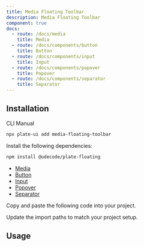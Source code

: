 ```yaml
---
title: Media Floating Toolbar
description: Media Floating Toolbar
component: true
docs:
  - route: /docs/media
    title: Media
  - route: /docs/components/button
    title: Button
  - route: /docs/components/input
    title: Input
  - route: /docs/components/popover
    title: Popover
  - route: /docs/components/separator
    title: Separator
---
```


<ComponentPreview name="playground-demo" id="media" />

## Installation

<Tabs defaultValue="cli">

<TabsList>
<TabsTrigger value="cli">CLI</TabsTrigger>
<TabsTrigger value="manual">Manual</TabsTrigger>
</TabsList>
<TabsContent value="cli">

```bash
npx plate-ui add media-floating-toolbar
```

</TabsContent>

<TabsContent value="manual">

<Steps>

<Step>

Install the following dependencies:

```bash
npm install @udecode/plate-floating
```

- [Media](/docs/media)
- [Button](/docs/components/button)
- [Input](/docs/components/input)
- [Popover](/docs/components/popover)
- [Separator](/docs/components/separator)

</Step>

<Step>

Copy and paste the following code into your project.

</Step>

<ComponentSource name="media-floating-toolbar" />

<Step>

Update the import paths to match your project setup.

</Step>

</Steps>

</TabsContent>

</Tabs>

## Usage

<ComponentSource name="image-element" />
<ComponentSource name="media-embed-element" />
